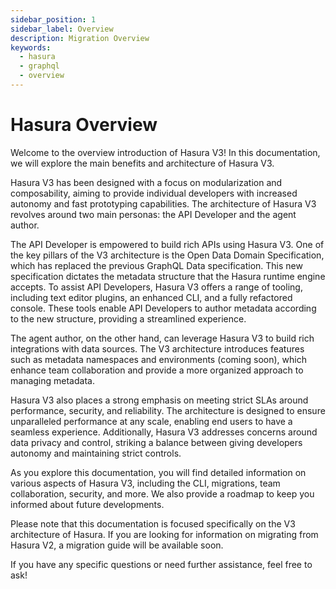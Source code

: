 ```yaml
---
sidebar_position: 1
sidebar_label: Overview
description: Migration Overview
keywords:
  - hasura
  - graphql
  - overview
---
```


# Hasura Overview

Welcome to the overview introduction of Hasura V3! In this documentation, we will explore the main benefits and
architecture of Hasura V3.

Hasura V3 has been designed with a focus on modularization and composability, aiming to provide individual developers
with increased autonomy and fast prototyping capabilities. The architecture of Hasura V3 revolves around two main
personas: the API Developer and the agent author.

The API Developer is empowered to build rich APIs using Hasura V3. One of the key pillars of the V3 architecture is the
Open Data Domain Specification, which has replaced the previous GraphQL Data specification. This new specification
dictates the metadata structure that the Hasura runtime engine accepts. To assist API Developers, Hasura V3 offers a
range of tooling, including text editor plugins, an enhanced CLI, and a fully refactored console. These tools enable API
Developers to author metadata according to the new structure, providing a streamlined experience.

The agent author, on the other hand, can leverage Hasura V3 to build rich integrations with data sources. The V3
architecture introduces features such as metadata namespaces and environments (coming soon), which enhance team
collaboration and provide a more organized approach to managing metadata.

Hasura V3 also places a strong emphasis on meeting strict SLAs around performance, security, and reliability. The
architecture is designed to ensure unparalleled performance at any scale, enabling end users to have a seamless
experience. Additionally, Hasura V3 addresses concerns around data privacy and control, striking a balance between
giving developers autonomy and maintaining strict controls.

As you explore this documentation, you will find detailed information on various aspects of Hasura V3, including the
CLI, migrations, team collaboration, security, and more. We also provide a roadmap to keep you informed about future
developments.

Please note that this documentation is focused specifically on the V3 architecture of Hasura. If you are looking for
information on migrating from Hasura V2, a migration guide will be available soon.

If you have any specific questions or need further assistance, feel free to ask!
